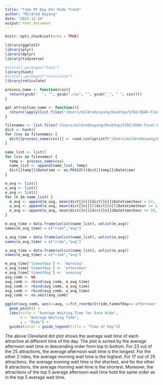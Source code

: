 ```yaml
---
title: "Time Of Day Per Ride Trend"
author: "Mildred Ouyang"
date: "2022-12-14"
output: html_document
---
```


```r
knitr::opts_chunk$set(echo = TRUE)
```

```r
library(ggplot2)
library(plyr)
library(dplyr)
library(tidyverse)

#install.packages("hash")
library(hash)
#install.packages("reticulate")
library(reticulate)
```

```r
process_name <- function(csv){
  return(gsub("  ", "", gsub(".csv", "", gsub("_", " ", csv))))
}

get_attraction_name <- function(){
  return(lapply(list.files("/Users/mildredouyang/Desktop/5702/EDAV-Final-Project/Data/data/Magic Kingdom/xysong_python"), process_name))
}

filenames <- list.files("/Users/mildredouyang/Desktop/5702/EDAV-Final-Project/Data/data/cleaned")
dict <- hash()
for (csv in filenames) {
  dict[[process_name(csv)]] <- read.csv(sprintf("/Users/mildredouyang/Desktop/5702/EDAV-Final-Project/Data/data/cleaned/%s", csv))
}
```

```r
name_list <- list()
for (csv in filenames) {
  temp <- process_name(csv)
  name_list <- append(name_list, temp)
  dict[[temp]]$Datetime <- as.POSIXlt(dict[[temp]]$Datetime)
}
```

```r
m_avg <- list()
a_avg <- list()
e_avg <- list()
for (n in name_list) {
  m_avg <- append(m_avg, mean(dict[[n]][dict[[n]]$Datetime$hour < 12, 'Waiting.Time']))
  a_avg <- append(a_avg, mean(dict[[n]][((dict[[n]]$Datetime$hour >= 12) | (dict[[n]]$Datetime$hour < 18)), 'Waiting.Time']))
  e_avg <- append(e_avg, mean(dict[[n]][dict[[n]]$Datetime$hour >= 18, 'Waiting.Time']))
}

m_avg_time = data.frame(unlist(name_list), unlist(m_avg))
names(m_avg_time) = c("ride","avg")

a_avg_time = data.frame(unlist(name_list), unlist(a_avg))
names(a_avg_time) = c("ride","avg")

e_avg_time = data.frame(unlist(name_list), unlist(e_avg))
names(e_avg_time) = c("ride","avg")
```

```r
m_avg_time['timeofday'] <- 'morning'
a_avg_time['timeofday'] <- 'afternoon'
e_avg_time['timeofday'] <- 'evening' 
avg_comb <- NA
avg_comb <- rbind(avg_comb, m_avg_time)
avg_comb <- rbind(avg_comb, a_avg_time)
avg_comb <- rbind(avg_comb, e_avg_time)
avg_comb <- na.omit(avg_comb)
```

```r
ggplot(avg_comb, aes(x=avg, y=fct_reorder2(ride,timeofday=='afternoon',avg,.desc=FALSE), color = timeofday)) + 
  geom_point() +
  labs(title = "Average Waiting Time for Each Ride", 
       x = "Average Waiting Time", 
       y = "Ride") +
  guides(color = guide_legend(title = "Time of Day"))
```

The above Cleveland dot plot shows the average wait time of each attractive at different time of the day. The plot is sorted by the average afternoon wait time in descending order from top to bottom. For 23 out of the 25 attractions, the average afternoon wait time is the longest. For the other 2 rides, the average morning wait time is the highest. For 17 out of 25 attractions, the average evening wait time is the shortest, and for the other 8 attractions, the average morning wait time is the shortest. Moreover, the attractions of the top 5 average afternoon wait time hold the same order as in the top 5 average wait time. 
